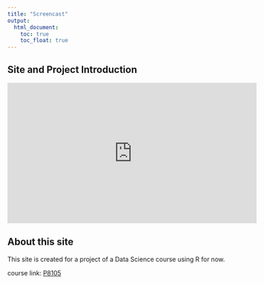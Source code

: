 ```yaml
---
title: "Screencast"
output: 
  html_document:
    toc: true
    toc_float: true
---
```

## Site and Project Introduction

<iframe width="560" height="315" 
  src="https://www.youtube.com/embed/JQkoHHoT2D8" 
  title="YouTube video player" frameborder="0" 
  allow="accelerometer; autoplay; clipboard-write; encrypted-media; gyroscope; picture-in-picture" 
  allowfullscreen>
  </iframe>

## About this site

This site is created for a project of a Data Science course using R for now.

course link:
[P8105](https://www.p8105.com/)
